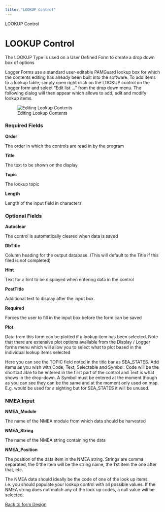 ```yaml
---
title: "LOOKUP Control"
---
```

 LOOKUP Control  

LOOKUP Control
==============

The LOOKUP Type is used on a User Defined Form to create a drop down box of options

Logger Forms use a standard user-editable PAMGuard lookup box for which the contents editing has already been built into the software. To add items to a lookup table, simply open right click on the LOOKUP control on the Logger form and select "Edit list ..." from the drop down menu. The following dialog will then appear which allows to add, edit and modify lookup items.

![Editing Lookup Contents](images/14-EditingLookupContents.png)

### Required Fields

**Order**

The order in which the controls are read in by the program

**Title**

The text to be shown on the display

**Topic**

The lookup topic

**Length**

Length of the input field in characters

### Optional Fields

**Autoclear**

The control is automatically cleared when data is saved

**DbTitle**

Column heading for the output database. (This will default to the Title if this filed is not completed)

**Hint**

Text for a hint to be displayed when entering data in the control

**PostTitle**

Additional text to display after the input box.

**Required**

Forces the user to fill in the input box before the form can be saved

**Plot**

Data from this form can be plotted if a lookup item has been selected. Note that there are extensive plot options available from the Display / Logger forms menu which will allow you to select what to plot based in the individual lookup items selected

Here you can see the TOPIC field noted in the title bar as SEA\_STATES. Add items as you wish with Code, Text, Selectable and Symbol. Code will be the shortcut able to be entered in the first part of the control and Text is what shows in the drop-down. A Symbol must be entered at the moment though as you can see they can be the same and at the moment only used on map. E.g. would be used for a sighting but for SEA\_STATES it will be unused.

  
  

### NMEA Input

**NMEA\_Module**

The name of the NMEA module from which data should be harvested

**NMEA\_String**

The name of the NMEA string containing the data

**NMEA\_Position**

The position of the data item in the NMEA string. Strings are comma separated, the 0'the item will be the string name, the 1'st item the one after that, etc.

The NMEA data should ideally be the code of one of the look up items. i.e. you should populate your lookup control with all possible values. If the NMEA string does not match any of the look up codes, a null value will be selected.

  
  

[Back to form Design](./designingForms.html)